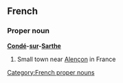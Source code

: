 ==French==
===Proper noun===
'''[[Condé]]-[[sur]]-[[Sarthe]]'''

# Small town near [[Alençon]] in France

[[Category:French proper nouns]]